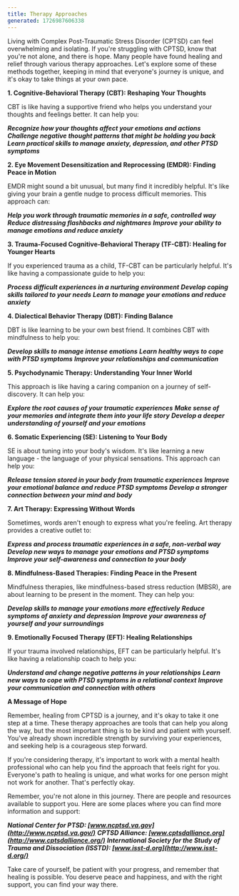 ---
title: Therapy Approaches
generated: 1726987606338
---

Living with Complex Post-Traumatic Stress Disorder (CPTSD) can feel overwhelming and isolating. If you're struggling with CPTSD, know that you're not alone, and there is hope. Many people have found healing and relief through various therapy approaches. Let's explore some of these methods together, keeping in mind that everyone's journey is unique, and it's okay to take things at your own pace.

**1. Cognitive-Behavioral Therapy (CBT): Reshaping Your Thoughts**

CBT is like having a supportive friend who helps you understand your thoughts and feelings better. It can help you:

***Recognize how your thoughts affect your emotions and actions***
***Challenge negative thought patterns that might be holding you back***
***Learn practical skills to manage anxiety, depression, and other PTSD symptoms***

**2. Eye Movement Desensitization and Reprocessing (EMDR): Finding Peace in Motion**

EMDR might sound a bit unusual, but many find it incredibly helpful. It's like giving your brain a gentle nudge to process difficult memories. This approach can:

***Help you work through traumatic memories in a safe, controlled way***
***Reduce distressing flashbacks and nightmares***
***Improve your ability to manage emotions and reduce anxiety***

**3. Trauma-Focused Cognitive-Behavioral Therapy (TF-CBT): Healing for Younger Hearts**

If you experienced trauma as a child, TF-CBT can be particularly helpful. It's like having a compassionate guide to help you:

***Process difficult experiences in a nurturing environment***
***Develop coping skills tailored to your needs***
***Learn to manage your emotions and reduce anxiety***

**4. Dialectical Behavior Therapy (DBT): Finding Balance**

DBT is like learning to be your own best friend. It combines CBT with mindfulness to help you:

***Develop skills to manage intense emotions***
***Learn healthy ways to cope with PTSD symptoms***
***Improve your relationships and communication***

**5. Psychodynamic Therapy: Understanding Your Inner World**

This approach is like having a caring companion on a journey of self-discovery. It can help you:

***Explore the root causes of your traumatic experiences***
***Make sense of your memories and integrate them into your life story***
***Develop a deeper understanding of yourself and your emotions***

**6. Somatic Experiencing (SE): Listening to Your Body**

SE is about tuning into your body's wisdom. It's like learning a new language - the language of your physical sensations. This approach can help you:

***Release tension stored in your body from traumatic experiences***
***Improve your emotional balance and reduce PTSD symptoms***
***Develop a stronger connection between your mind and body***

**7. Art Therapy: Expressing Without Words**

Sometimes, words aren't enough to express what you're feeling. Art therapy provides a creative outlet to:

***Express and process traumatic experiences in a safe, non-verbal way***
***Develop new ways to manage your emotions and PTSD symptoms***
***Improve your self-awareness and connection to your body***

**8. Mindfulness-Based Therapies: Finding Peace in the Present**

Mindfulness therapies, like mindfulness-based stress reduction (MBSR), are about learning to be present in the moment. They can help you:

***Develop skills to manage your emotions more effectively***
***Reduce symptoms of anxiety and depression***
***Improve your awareness of yourself and your surroundings***

**9. Emotionally Focused Therapy (EFT): Healing Relationships**

If your trauma involved relationships, EFT can be particularly helpful. It's like having a relationship coach to help you:

***Understand and change negative patterns in your relationships***
***Learn new ways to cope with PTSD symptoms in a relational context***
***Improve your communication and connection with others***

**A Message of Hope**

Remember, healing from CPTSD is a journey, and it's okay to take it one step at a time. These therapy approaches are tools that can help you along the way, but the most important thing is to be kind and patient with yourself. You've already shown incredible strength by surviving your experiences, and seeking help is a courageous step forward.

If you're considering therapy, it's important to work with a mental health professional who can help you find the approach that feels right for you. Everyone's path to healing is unique, and what works for one person might not work for another. That's perfectly okay.

Remember, you're not alone in this journey. There are people and resources available to support you. Here are some places where you can find more information and support:

***National Center for PTSD: [www.ncptsd.va.gov](http://www.ncptsd.va.gov/)***
***CPTSD Alliance: [www.cptsdalliance.org](http://www.cptsdalliance.org/)***
***International Society for the Study of Trauma and Dissociation (ISSTD): [www.isst-d.org](http://www.isst-d.org/)***

Take care of yourself, be patient with your progress, and remember that healing is possible. You deserve peace and happiness, and with the right support, you can find your way there.
